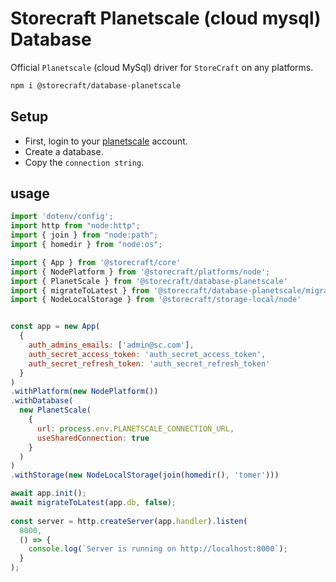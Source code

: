 # **Storecraft** Planetscale (cloud mysql) Database

Official `Planetscale` (cloud MySql) driver for `StoreCraft` on any platforms.

```bash
npm i @storecraft/database-planetscale
```

## Setup

- First, login to your [planetscale](https://planetscale.com/) account.
- Create a database.
- Copy the `connection string`.


## usage

```js
import 'dotenv/config';
import http from "node:http";
import { join } from "node:path";
import { homedir } from "node:os";

import { App } from '@storecraft/core'
import { NodePlatform } from '@storecraft/platforms/node';
import { PlanetScale } from '@storecraft/database-planetscale'
import { migrateToLatest } from '@storecraft/database-planetscale/migrate.js'
import { NodeLocalStorage } from '@storecraft/storage-local/node'


const app = new App(
  {
    auth_admins_emails: ['admin@sc.com'],
    auth_secret_access_token: 'auth_secret_access_token',
    auth_secret_refresh_token: 'auth_secret_refresh_token'
  }
)
.withPlatform(new NodePlatform())
.withDatabase(
  new PlanetScale(
    { 
      url: process.env.PLANETSCALE_CONNECTION_URL,
      useSharedConnection: true
    }
  )
)
.withStorage(new NodeLocalStorage(join(homedir(), 'tomer')))

await app.init();
await migrateToLatest(app.db, false);
 
const server = http.createServer(app.handler).listen(
  8000,
  () => {
    console.log(`Server is running on http://localhost:8000`);
  }
); 

```
